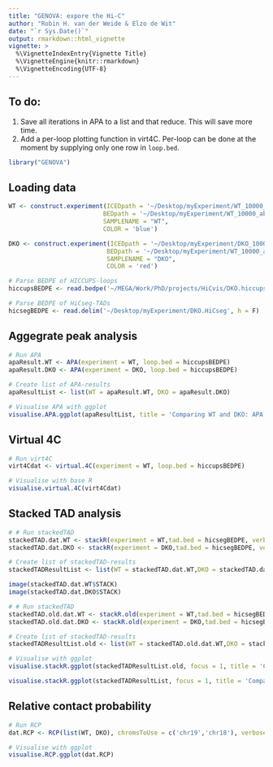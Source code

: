 ```yaml
---
title: "GENOVA: expore the Hi-C"
author: "Robin H. van der Weide & Elzo de Wit"
date: "`r Sys.Date()`"
output: rmarkdown::html_vignette
vignette: >
  %\VignetteIndexEntry{Vignette Title}
  %\VignetteEngine{knitr::rmarkdown}
  %\VignetteEncoding{UTF-8}
---
```


## To do:
1. Save all iterations in APA to a list and that reduce. This will save more time.
1. Add a per-loop plotting function in virt4C. Per-loop can be done at the moment by supplying only one row in `loop.bed`.

```r
library("GENOVA")
```

## Loading data
```r
WT <- construct.experiment(ICEDpath = '~/Desktop/myExperiment/WT_10000_iced.matrix', 
                          BEDpath = '~/Desktop/myExperiment/WT_10000_abs.bed',
                          SAMPLENAME = "WT", 
                          COLOR = 'blue')

DKO <- construct.experiment(ICEDpath = '~/Desktop/myExperiment/DKO_10000_iced.matrix', 
                           BEDpath = '~/Desktop/myExperiment/WT_10000_abs.bed',
                           SAMPLENAME = "DKO", 
                           COLOR = 'red')

# Parse BEDPE of HICCUPS-loops
hiccupsBEDPE <- read.bedpe('~/MEGA/Work/PhD/projects/HiCvis/DKO.hiccups')

# Parse BEDPE of HiCseg-TADs
hicsegBEDPE <- read.delim('~/Desktop/myExperiment/DKO.HiCseg', h = F)
```

## Aggegrate peak analysis
```r
# Run APA
apaResult.WT <- APA(experiment = WT, loop.bed = hiccupsBEDPE)
apaResult.DKO <- APA(experiment = DKO, loop.bed = hiccupsBEDPE)

# Create list of APA-results
apaResultList <- list(WT = apaResult.WT, DKO = apaResult.DKO)

# Visualise APA with ggplot
visualise.APA.ggplot(apaResultList, title = 'Comparing WT and DKO: APA')
```

## Virtual 4C
```r
# Run virt4C
virt4Cdat <- virtual.4C(experiment = WT, loop.bed = hiccupsBEDPE)

# Visualise with base R
visualise.virtual.4C(virt4Cdat)
```

## Stacked TAD analysis
```r
# # Run stackedTAD
stackedTAD.dat.WT <- stackR(experiment = WT,tad.bed = hicsegBEDPE, verbose = F)
stackedTAD.dat.DKO <- stackR(experiment = DKO,tad.bed = hicsegBEDPE, verbose = F)

# Create list of stackedTAD-results
stackedTADResultList <- list(WT = stackedTAD.dat.WT,DKO = stackedTAD.dat.DKO)

image(stackedTAD.dat.WT$STACK)
image(stackedTAD.dat.DKO$STACK)
```

```r
# # Run stackedTAD
stackedTAD.old.dat.WT <- stackR.old(experiment = WT,tad.bed = hicsegBEDPE, verbose = F)
stackedTAD.old.dat.DKO <- stackR.old(experiment = DKO,tad.bed = hicsegBEDPE, verbose = F)

# Create list of stackedTAD-results
stackedTADResultList.old <- list(WT = stackedTAD.old.dat.WT,DKO = stackedTAD.old.dat.DKO)
```

```r
# Visualise with ggplot
visualise.stackR.ggplot(stackedTADResultList.old, focus = 1, title = 'Comparing WT and DKO: stacked TAD old')

visualise.stackR.ggplot(stackedTADResultList, focus = 1, title = 'Comparing WT and DKO: stacked TAD')
```

## Relative contact probability
```r
# Run RCP
dat.RCP <- RCP(list(WT, DKO), chromsToUse = c('chr19','chr18'), verbose = F)

# Visualise with ggplot
visualise.RCP.ggplot(dat.RCP)
```
